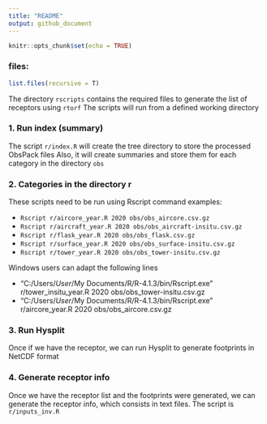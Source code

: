 ```yaml
---
title: "README"
output: github_document
---
```


```r
knitr::opts_chunk$set(echo = TRUE)
```

### files:
```r
list.files(recursive = T)
```

The directory `rscripts` contains the required files
to generate the list of receptors using `rtorf`
The scripts will run from a defined working directory

### 1. Run index (summary)

The script `r/index.R` will create the tree directory
to store the processed ObsPack files
Also, it will create summaries and store them
for each category in the directory `obs`

### 2. Categories in the directory r
These scripts need to be run using Rscript command
examples:

- `Rscript r/aircore_year.R 2020 obs/obs_aircore.csv.gz`
- `Rscript r/aircraft_year.R 2020 obs/obs_aircraft-insitu.csv.gz`
- `Rscript r/flask_year.R 2020 obs/obs_flask.csv.gz`
- `Rscript r/surface_year.R 2020 obs/obs_surface-insitu.csv.gz`
- `Rscript r/tower_year.R 2020 obs/obs_tower-insitu.csv.gz`

Windows users can adapt the following lines

- "C:/Users/*User*/My Documents/R/R-4.1.3/bin/Rscript.exe" r/tower_insitu_year.R 2020 obs/obs_tower-insitu.csv.gz
- "C:/Users/*User*/My Documents/R/R-4.1.3/bin/Rscript.exe" r/aircore_year.R 2020 obs/obs_aircore.csv.gz


### 3. Run Hysplit
Once if we have the receptor, we can
run Hysplit to generate footprints in NetCDF format

### 4. Generate receptor info
Once we have the receptor list and the footprints were generated,
we can generate the receptor info, which
consists in text files.
The script is `r/inputs_inv.R`

